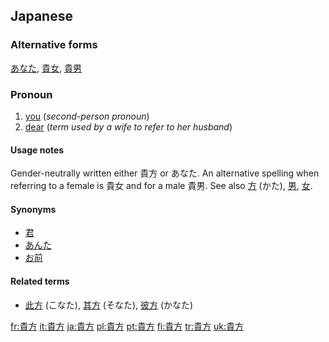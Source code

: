 ==Japanese==
{{ja-kanjitab|貴|方}}

===Alternative forms===
[[あなた]], [[貴女]], [[貴男]]

===Pronoun===
{{ja-pos|k|pronoun|hira=あなた|rom=anata}}

# [[you]] (''second-person pronoun'')
# [[dear]] (''term used by a wife to refer to her husband'')

====Usage notes====
Gender-neutrally written either 貴方 or あなた. An alternative spelling when referring to a female is 貴女 and for a male 貴男. See also [[方]] (かた), [[男]], [[女]].

====Synonyms====
* [[君]]
* [[あんた]]
* [[お前]]

====Related terms====
* [[此方]] (こなた), [[其方]] (そなた), [[彼方]] (かなた)

[[fr:貴方]]
[[it:貴方]]
[[ja:貴方]]
[[pl:貴方]]
[[pt:貴方]]
[[fi:貴方]]
[[tr:貴方]]
[[uk:貴方]]